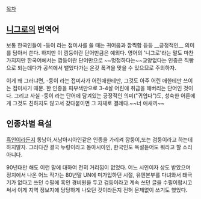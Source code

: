 [[목차]]
== [[니그로]]의 번역어 ==
보통 한국인들이 -둥이 라는 접미사를 쓸 때는 귀여움과 깜찍함 듣등 __긍정적인__ 의미를 담아서 쓴다. 하지만 이 깜둥이란 단어만큼은 예외다. 영어의 '니그로'라는 말도 마찬가지지만 한국어에서는 깜둥이란 단어만으로 ~~멍청하다는~~교양없다는 인증은 직빵으로 되는데다가 공석에서 뱉었다가는 온갖 폭격을 맞을 수 있으므로 주의하자.

이게 왜 그러냐면, -둥이 라는 접미사가 어린애한테만, 그것도 아주 어린 애한테만 쓰이는 접미사기 때문. 한 인종을 피부색만으로 3-4살 어린애 취급을 해버리는 단어인 것이다. 그리고 사실 -둥이 라는 단어에 담겨있는 긍정적인 의미("귀엽다")도, 성숙한 어른에게 그것도 친하지도 않고서 갖다붙이면 그 자체로 결례다.~~너 애새끼~~

== 인종차별 욕설 ==
[[흑인]]이라든지 동남아,서남아시아인같은 인종을 가리켜 깜둥이,또는 검둥이라고 하는데 하지말자. 그러다간 결국 누렁이라고 동아시아인, 한국인도 욕설듣어도 뭐라고 할 소리 아니다.

90년대만 해도 이런 말에 대하여 전혀 거리낌이 없었다. 어느 시인이자 상도 받았으며 정치에서 나온 어느 작가는 80년말 UN에 미가입하던 시절, 유엔본부를 다녀와서 태극기가 없다고 쓰던 수필에 흑인 경비원을 두고 검둥이라고 계속 쓰던 글을 수필이랍시고 써서 이게 지역 정보지에 당당하게 나오던 것이라든지 전혀 문제없이 쓰기도 했었다.
